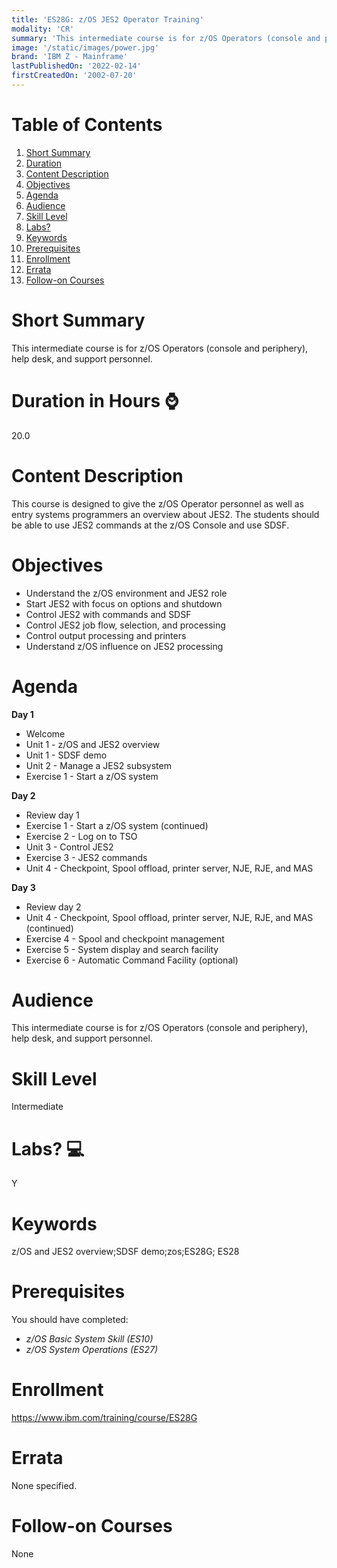 ```yaml
---
title: 'ES28G: z/OS JES2 Operator Training'
modality: 'CR'
summary: 'This intermediate course is for z/OS Operators (console and periphery), help desk, and support personnel.'
image: '/static/images/power.jpg'
brand: 'IBM Z - Mainframe'
lastPublishedOn: '2022-02-14'
firstCreatedOn: '2002-07-20'
---
```

# Table of Contents
1.  [Short Summary](#short-summary)
2.  [Duration](#duration-in-hours-)
3.  [Content Description](#content-description)
4.  [Objectives](#objectives)
5.  [Agenda](#agenda)
6.  [Audience](#audience)
7.  [Skill Level](#skill-level)
8.  [Labs?](#labs-)
9.  [Keywords](#keywords)
10. [Prerequisites](#prerequisites)
11. [Enrollment](#enrollment)
12. [Errata](#errata)
13. [Follow-on Courses](#follow-on-courses)

# Short Summary
This intermediate course is for z/OS Operators (console and periphery), help desk, and support personnel.

# Duration in Hours ⌚
20.0

# Content Description
This course is designed to give the z/OS Operator personnel as well as entry systems programmers an overview about JES2. The students should be able to use JES2 commands at the z/OS Console and use SDSF.



# Objectives
* Understand the z/OS environment and JES2 role
* Start JES2 with focus on options and shutdown
* Control JES2 with commands and SDSF
* Control JES2 job flow, selection, and processing
* Control output processing and printers
* Understand z/OS influence on JES2 processing


# Agenda
**Day 1**

* Welcome
* Unit 1 - z/OS and JES2 overview
* Unit 1 - SDSF demo
* Unit 2 - Manage a JES2 subsystem
* Exercise 1 - Start a z/OS system

**Day 2**

* Review day 1
* Exercise 1 - Start a z/OS system (continued)
* Exercise 2 - Log on to TSO
* Unit 3 - Control JES2
* Exercise 3 - JES2 commands
* Unit 4 - Checkpoint, Spool offload, printer server, NJE, RJE, and MAS

**Day 3**

* Review day 2
* Unit 4 - Checkpoint, Spool offload, printer server, NJE, RJE, and MAS (continued)
* Exercise 4 - Spool and checkpoint management
* Exercise 5 - System display and search facility
* Exercise 6 - Automatic Command Facility (optional)


# Audience
This intermediate course is for z/OS Operators (console and periphery), help desk, and support personnel.



# Skill Level
Intermediate        

# Labs? 💻
Y

# Keywords
z/OS and JES2 overview;SDSF demo;zos;ES28G; ES28

# Prerequisites
You should have completed:


* *z/OS Basic System Skill (ES10)*
* *z/OS System Operations (ES27)*


# Enrollment
https://www.ibm.com/training/course/ES28G

# Errata
None specified.

# Follow-on Courses
None

